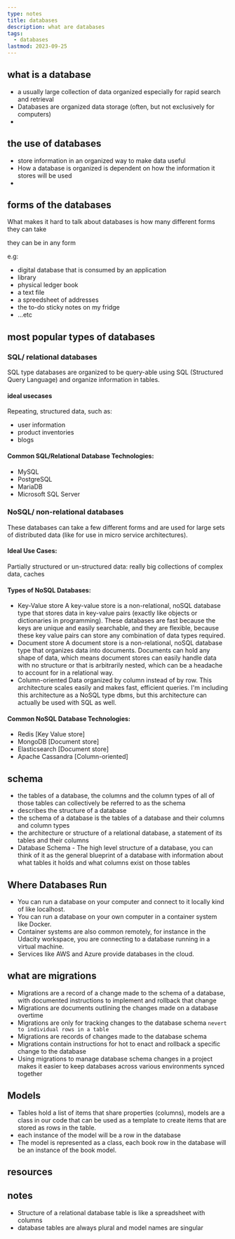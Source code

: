 ```yaml
---
type: notes
title: databases
description: what are databases
tags:
  - databases
lastmod: 2023-09-25
---
```


## what is a database

- a usually large collection of data organized especially for rapid search and retrieval
- Databases are organized data storage (often, but not exclusively for computers)
-

## the use of databases

- store information in an organized way to make data useful
- How a database is organized is dependent on how the information it stores will be used
-

## forms of the databases

What makes it hard to talk about databases is how many different forms they can take

they can be in any form

e.g:

- digital database that is consumed by an application
- library
- physical ledger book
- a text file
- a spreedsheet of addresses
- the to-do sticky notes on my fridge
- ...etc

## most popular types of databases

### SQL/ relational databases

SQL type databases are organized to be query-able using SQL (Structured Query Language) and organize information in tables.

#### ideal usecases

Repeating, structured data, such as:

- user information
- product inventories
- blogs

#### Common SQL/Relational Database Technologies:

- MySQL
- PostgreSQL
- MariaDB
- Microsoft SQL Server

### NoSQL/ non-relational databases

These databases can take a few different forms and are used for large sets of distributed data (like for use in micro service architectures).

#### Ideal Use Cases:

Partially structured or un-structured data: really big collections of complex data, caches

#### Types of NoSQL Databases:

- Key-Value store
  A key-value store is a non-relational, noSQL database type that stores data in key-value pairs (exactly like objects or dictionaries in programming).
  These databases are fast because the keys are unique and easily searchable, and they are flexible, because these key value pairs can store any combination of data types required.
- Document store
  A document store is a non-relational, noSQL database type that organizes data into documents.
  Documents can hold any shape of data, which means document stores can easily handle data with no structure or that is arbitrarily nested, which can be a headache to account for in a relational way.
- Column-oriented
  Data organized by column instead of by row.
  This architecture scales easily and makes fast, efficient queries.
  I'm including this architecture as a NoSQL type dbms, but this architecture can actually be used with SQL as well.

#### Common NoSQL Database Technologies:

- Redis [Key Value store]
- MongoDB [Document store]
- Elasticsearch [Document store]
- Apache Cassandra [Column-oriented]

## schema

- the tables of a database, the columns and the column types of all of those tables can collectively be referred to as the schema
- describes the structure of a database
- the schema of a database is the tables of a database and their columns and column types
- the architecture or structure of a relational database, a statement of its tables and their columns
- Database Schema - The high level structure of a database, you can think of it as the general blueprint of a database with information about what tables it holds and what columns exist on those tables

## Where Databases Run

- You can run a database on your computer and connect to it locally kind of like localhost.
- You can run a database on your own computer in a container system like Docker.
- Container systems are also common remotely, for instance in the Udacity workspace, you are connecting to a database running in a virtual machine.
- Services like AWS and Azure provide databases in the cloud.

## what are migrations

- Migrations are a record of a change made to the schema of a database, with documented instructions to implement and rollback that change
- Migrations are documents outlining the changes made on a database overtime
- Migrations are only for tracking changes to the database schema `nevert to individual rows in a table`
- Migrations are records of changes made to the database schema
- Migrations contain instructions for hot to enact and rollback a specific change to the database
- Using migrations to manage database schema changes in a project makes it easier to keep databases across various environments synced together

## Models

- Tables hold a list of items that share properties (columns), models are a class in our code that can be used as a template to create items that are stored as rows in the table.
- each instance of the model will be a row in the database
- The model is represented as a class, each book row in the database will be an instance of the book model.

## resources

## notes

- Structure of a relational database table is like a spreadsheet with columns
- database tables are always plural and model names are singular
